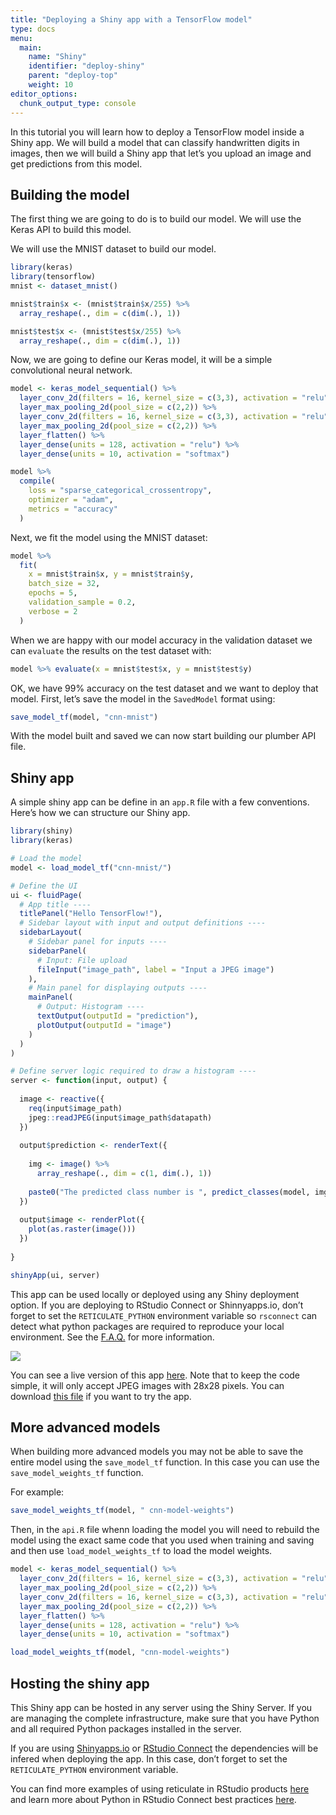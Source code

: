 ```yaml
---
title: "Deploying a Shiny app with a TensorFlow model"
type: docs
menu:
  main:
    name: "Shiny"
    identifier: "deploy-shiny"
    parent: "deploy-top"
    weight: 10
editor_options: 
  chunk_output_type: console
---
```


In this tutorial you will learn how to deploy a TensorFlow model inside a Shiny app.
We will build a model that can classify handwritten digits in images, then we will
build a Shiny app that let's you upload an image and get predictions from this model.

## Building the model

The first thing we are going to do is to build our model.
We will use the Keras API to build this model.

We will use the MNIST dataset to build our model.

```r
library(keras)
library(tensorflow)
mnist <- dataset_mnist()

mnist$train$x <- (mnist$train$x/255) %>% 
  array_reshape(., dim = c(dim(.), 1))

mnist$test$x <- (mnist$test$x/255) %>% 
  array_reshape(., dim = c(dim(.), 1))

```

Now, we are going to define our Keras model, it will be a simple convolutional neural 
network.

```r
model <- keras_model_sequential() %>% 
  layer_conv_2d(filters = 16, kernel_size = c(3,3), activation = "relu") %>% 
  layer_max_pooling_2d(pool_size = c(2,2)) %>% 
  layer_conv_2d(filters = 16, kernel_size = c(3,3), activation = "relu") %>% 
  layer_max_pooling_2d(pool_size = c(2,2)) %>% 
  layer_flatten() %>% 
  layer_dense(units = 128, activation = "relu") %>% 
  layer_dense(units = 10, activation = "softmax")

model %>% 
  compile(
    loss = "sparse_categorical_crossentropy",
    optimizer = "adam",
    metrics = "accuracy"
  )
```

Next, we fit the model using the MNIST dataset:

```r
model %>% 
  fit(
    x = mnist$train$x, y = mnist$train$y,
    batch_size = 32,
    epochs = 5,
    validation_sample = 0.2,
    verbose = 2
  )
```

When we are happy with our model accuracy in the validation dataset we can `evaluate` 
the results on the test dataset with:

```r
model %>% evaluate(x = mnist$test$x, y = mnist$test$y)
```

OK, we have 99% accuracy on the test dataset and we want to deploy that model.
First, let's save the model in the `SavedModel` format using:

```r
save_model_tf(model, "cnn-mnist")
```

With the model built and saved we can now start building our plumber API file.

## Shiny app

A simple shiny app can be define in an `app.R` file with a few conventions. Here's
how we can structure our Shiny app.

```r
library(shiny)
library(keras)

# Load the model
model <- load_model_tf("cnn-mnist/")

# Define the UI
ui <- fluidPage(
  # App title ----
  titlePanel("Hello TensorFlow!"),
  # Sidebar layout with input and output definitions ----
  sidebarLayout(
    # Sidebar panel for inputs ----
    sidebarPanel(
      # Input: File upload
      fileInput("image_path", label = "Input a JPEG image")
    ),
    # Main panel for displaying outputs ----
    mainPanel(
      # Output: Histogram ----
      textOutput(outputId = "prediction"),
      plotOutput(outputId = "image")
    )
  )
)

# Define server logic required to draw a histogram ----
server <- function(input, output) {
  
  image <- reactive({
    req(input$image_path)
    jpeg::readJPEG(input$image_path$datapath)
  })
  
  output$prediction <- renderText({
    
    img <- image() %>% 
      array_reshape(., dim = c(1, dim(.), 1))
    
    paste0("The predicted class number is ", predict_classes(model, img))
  })
  
  output$image <- renderPlot({
    plot(as.raster(image()))
  })
  
}

shinyApp(ui, server)
```

This app can be used locally or deployed using any Shiny deployment option.
If you are deploying to RStudio Connect or Shinnyapps.io, don't forget to set the `RETICULATE_PYTHON` environment variable so `rsconnect` can detect what python
packages are required to reproduce your local environment. See the [F.A.Q.](https://support.rstudio.com/hc/en-us/articles/360016990813-FAQ-for-Using-Python-with-RStudio-Connect) for more information.

![](../images/shiny.png)

You can see a live version of this app [here](https://beta.rstudioconnect.com/content/7325/). Note that to keep the code simple, it will only accept JPEG images with 28x28 pixels. You can download [this file](../images/mnist.jpeg) if you want to try the app.

## More advanced models

When building more advanced models you may not be able to save the entire model using the `save_model_tf` function. In this case you can use the `save_model_weights_tf` function. 

For example:

```r
save_model_weights_tf(model, " cnn-model-weights")
```

Then, in the `api.R` file whenn loading the model you will need to rebuild the model using the exact same code that you used when training and saving and then use `load_model_weights_tf` to load
the model weights.

```r
model <- keras_model_sequential() %>% 
  layer_conv_2d(filters = 16, kernel_size = c(3,3), activation = "relu") %>% 
  layer_max_pooling_2d(pool_size = c(2,2)) %>% 
  layer_conv_2d(filters = 16, kernel_size = c(3,3), activation = "relu") %>% 
  layer_max_pooling_2d(pool_size = c(2,2)) %>% 
  layer_flatten() %>% 
  layer_dense(units = 128, activation = "relu") %>% 
  layer_dense(units = 10, activation = "softmax")

load_model_weights_tf(model, "cnn-model-weights")
```

## Hosting the shiny app

This Shiny app can be hosted in any server using the Shiny Server. If you are managing the complete infrastructure, make sure that you have Python and all required Python packages
installed in the server. 

If you are using [Shinyapps.io](https://shinyapps.io) or [RStudio Connect](https://rstudio.com/products/connect/) the dependencies will be infered when deploying the app. In this case, don't forget to set the `RETICULATE_PYTHON` environment variable.

You can find more examples of using reticulate in RStudio products [here](https://github.com/sol-eng/python-examples) and learn more about Python in 
RStudio Connect best practices [here](https://support.rstudio.com/hc/en-us/articles/360022909454-Best-Practices-for-Using-Python-with-RStudio-Connect).



